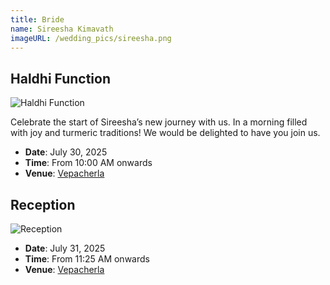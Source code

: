 ```yaml
---
title: Bride
name: Sireesha Kimavath
imageURL: /wedding_pics/sireesha.png
---
```


## Haldhi Function

![Haldhi Function](/wedding_pics/haldhi.webp)

Celebrate the start of Sireesha’s new journey with us. In a morning filled with joy and turmeric traditions! We would be delighted to have you join us.

- **Date**: July 30, 2025
- **Time**: From 10:00 AM onwards
- **Venue**: [Vepacherla](https://maps.app.goo.gl/7e22GKGDH5egDGeo7)

## Reception

![Reception](/wedding_pics/reception.webp)

- **Date**: July 31, 2025
- **Time**: From 11:25 AM onwards
- **Venue**: [Vepacherla](https://maps.app.goo.gl/7e22GKGDH5egDGeo7)
